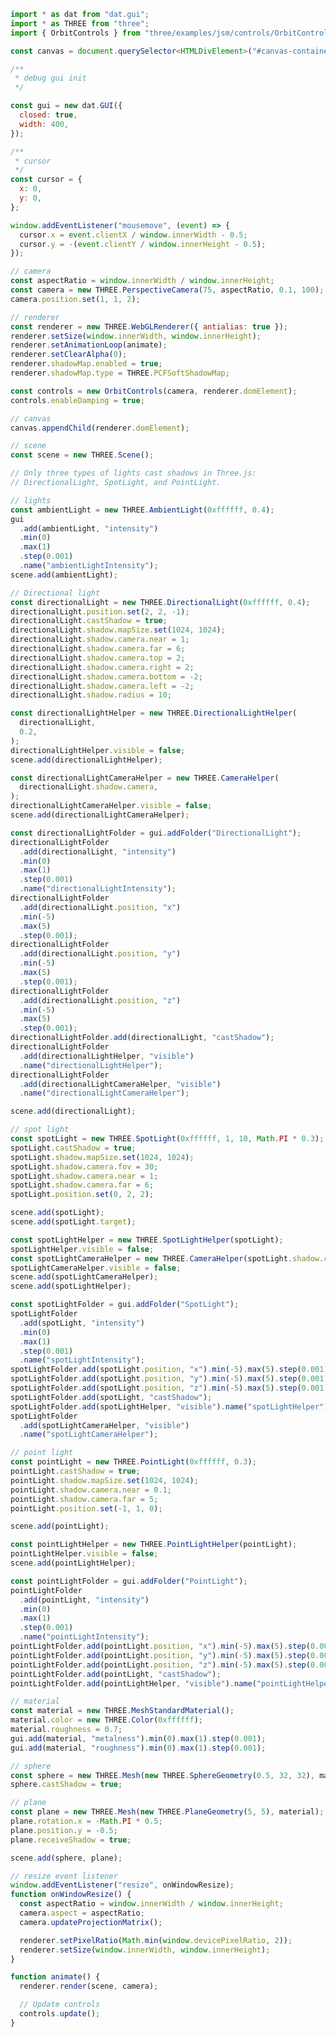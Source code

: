 
<Layout title="Shadows - Basics">
  <Example17 title="Shadows" description="Basics" />
  <div class="h-screen overflow-y-scroll rounded-2xl my-10 md:my-20 container max-w-7xl place-self-center">

```javascript
import * as dat from "dat.gui";
import * as THREE from "three";
import { OrbitControls } from "three/examples/jsm/controls/OrbitControls.js";

const canvas = document.querySelector<HTMLDivElement>("#canvas-container")!;

/**
 * debug gui init
 */

const gui = new dat.GUI({
  closed: true,
  width: 400,
});

/**
 * cursor
 */
const cursor = {
  x: 0,
  y: 0,
};

window.addEventListener("mousemove", (event) => {
  cursor.x = event.clientX / window.innerWidth - 0.5;
  cursor.y = -(event.clientY / window.innerHeight - 0.5);
});

// camera
const aspectRatio = window.innerWidth / window.innerHeight;
const camera = new THREE.PerspectiveCamera(75, aspectRatio, 0.1, 100);
camera.position.set(1, 1, 2);

// renderer
const renderer = new THREE.WebGLRenderer({ antialias: true });
renderer.setSize(window.innerWidth, window.innerHeight);
renderer.setAnimationLoop(animate);
renderer.setClearAlpha(0);
renderer.shadowMap.enabled = true;
renderer.shadowMap.type = THREE.PCFSoftShadowMap;

const controls = new OrbitControls(camera, renderer.domElement);
controls.enableDamping = true;

// canvas
canvas.appendChild(renderer.domElement);

// scene
const scene = new THREE.Scene();

// Only three types of lights cast shadows in Three.js:
// DirectionalLight, SpotLight, and PointLight.

// lights
const ambientLight = new THREE.AmbientLight(0xffffff, 0.4);
gui
  .add(ambientLight, "intensity")
  .min(0)
  .max(1)
  .step(0.001)
  .name("ambientLightIntensity");
scene.add(ambientLight);

// Directional light
const directionalLight = new THREE.DirectionalLight(0xffffff, 0.4);
directionalLight.position.set(2, 2, -1);
directionalLight.castShadow = true;
directionalLight.shadow.mapSize.set(1024, 1024);
directionalLight.shadow.camera.near = 1;
directionalLight.shadow.camera.far = 6;
directionalLight.shadow.camera.top = 2;
directionalLight.shadow.camera.right = 2;
directionalLight.shadow.camera.bottom = -2;
directionalLight.shadow.camera.left = -2;
directionalLight.shadow.radius = 10;

const directionalLightHelper = new THREE.DirectionalLightHelper(
  directionalLight,
  0.2,
);
directionalLightHelper.visible = false;
scene.add(directionalLightHelper);

const directionalLightCameraHelper = new THREE.CameraHelper(
  directionalLight.shadow.camera,
);
directionalLightCameraHelper.visible = false;
scene.add(directionalLightCameraHelper);

const directionalLightFolder = gui.addFolder("DirectionalLight");
directionalLightFolder
  .add(directionalLight, "intensity")
  .min(0)
  .max(1)
  .step(0.001)
  .name("directionalLightIntensity");
directionalLightFolder
  .add(directionalLight.position, "x")
  .min(-5)
  .max(5)
  .step(0.001);
directionalLightFolder
  .add(directionalLight.position, "y")
  .min(-5)
  .max(5)
  .step(0.001);
directionalLightFolder
  .add(directionalLight.position, "z")
  .min(-5)
  .max(5)
  .step(0.001);
directionalLightFolder.add(directionalLight, "castShadow");
directionalLightFolder
  .add(directionalLightHelper, "visible")
  .name("directionalLightHelper");
directionalLightFolder
  .add(directionalLightCameraHelper, "visible")
  .name("directionalLightCameraHelper");

scene.add(directionalLight);

// spot light
const spotLight = new THREE.SpotLight(0xffffff, 1, 10, Math.PI * 0.3);
spotLight.castShadow = true;
spotLight.shadow.mapSize.set(1024, 1024);
spotLight.shadow.camera.fov = 30;
spotLight.shadow.camera.near = 1;
spotLight.shadow.camera.far = 6;
spotLight.position.set(0, 2, 2);

scene.add(spotLight);
scene.add(spotLight.target);

const spotLightHelper = new THREE.SpotLightHelper(spotLight);
spotLightHelper.visible = false;
const spotLightCameraHelper = new THREE.CameraHelper(spotLight.shadow.camera);
spotLightCameraHelper.visible = false;
scene.add(spotLightCameraHelper);
scene.add(spotLightHelper);

const spotLightFolder = gui.addFolder("SpotLight");
spotLightFolder
  .add(spotLight, "intensity")
  .min(0)
  .max(1)
  .step(0.001)
  .name("spotLightIntensity");
spotLightFolder.add(spotLight.position, "x").min(-5).max(5).step(0.001);
spotLightFolder.add(spotLight.position, "y").min(-5).max(5).step(0.001);
spotLightFolder.add(spotLight.position, "z").min(-5).max(5).step(0.001);
spotLightFolder.add(spotLight, "castShadow");
spotLightFolder.add(spotLightHelper, "visible").name("spotLightHelper");
spotLightFolder
  .add(spotLightCameraHelper, "visible")
  .name("spotLightCameraHelper");

// point light
const pointLight = new THREE.PointLight(0xffffff, 0.3);
pointLight.castShadow = true;
pointLight.shadow.mapSize.set(1024, 1024);
pointLight.shadow.camera.near = 0.1;
pointLight.shadow.camera.far = 5;
pointLight.position.set(-1, 1, 0);

scene.add(pointLight);

const pointLightHelper = new THREE.PointLightHelper(pointLight);
pointLightHelper.visible = false;
scene.add(pointLightHelper);

const pointLightFolder = gui.addFolder("PointLight");
pointLightFolder
  .add(pointLight, "intensity")
  .min(0)
  .max(1)
  .step(0.001)
  .name("pointLightIntensity");
pointLightFolder.add(pointLight.position, "x").min(-5).max(5).step(0.001);
pointLightFolder.add(pointLight.position, "y").min(-5).max(5).step(0.001);
pointLightFolder.add(pointLight.position, "z").min(-5).max(5).step(0.001);
pointLightFolder.add(pointLight, "castShadow");
pointLightFolder.add(pointLightHelper, "visible").name("pointLightHelper");

// material
const material = new THREE.MeshStandardMaterial();
material.color = new THREE.Color(0xffffff);
material.roughness = 0.7;
gui.add(material, "metalness").min(0).max(1).step(0.001);
gui.add(material, "roughness").min(0).max(1).step(0.001);

// sphere
const sphere = new THREE.Mesh(new THREE.SphereGeometry(0.5, 32, 32), material);
sphere.castShadow = true;

// plane
const plane = new THREE.Mesh(new THREE.PlaneGeometry(5, 5), material);
plane.rotation.x = -Math.PI * 0.5;
plane.position.y = -0.5;
plane.receiveShadow = true;

scene.add(sphere, plane);

// resize event listener
window.addEventListener("resize", onWindowResize);
function onWindowResize() {
  const aspectRatio = window.innerWidth / window.innerHeight;
  camera.aspect = aspectRatio;
  camera.updateProjectionMatrix();

  renderer.setPixelRatio(Math.min(window.devicePixelRatio, 2));
  renderer.setSize(window.innerWidth, window.innerHeight);
}

function animate() {
  renderer.render(scene, camera);

  // Update controls
  controls.update();
}
```

  </div>

</Layout>
